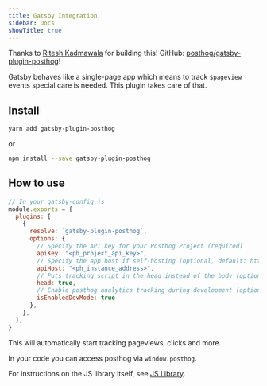 ```yaml
---
title: Gatsby Integration
sidebar: Docs
showTitle: true
---
```


Thanks to [Ritesh Kadmawala](https://github.com/kgritesh) for building this! GitHub: [posthog/gatsby-plugin-posthog](https://github.com/posthog/gatsby-plugin-posthog)!

Gatsby behaves like a single-page app which means to track `$pageview` events special care is needed. This plugin takes care of that.

## Install

```bash
yarn add gatsby-plugin-posthog
```

or

```bash
npm install --save gatsby-plugin-posthog
```

## How to use

```js
// In your gatsby-config.js
module.exports = {
  plugins: [
    {
      resolve: `gatsby-plugin-posthog`,
      options: {
        // Specify the API key for your Posthog Project (required)
        apiKey: "<ph_project_api_key>",
        // Specify the app host if self-hosting (optional, default: https://app.posthog.com)
        apiHost: "<ph_instance_address>",
        // Puts tracking script in the head instead of the body (optional, default: true)
        head: true,
        // Enable posthog analytics tracking during development (optional, default: false)
        isEnabledDevMode: true
      },
    },
  ],
}
```

This will automatically start tracking pageviews, clicks and more.


In your code you can access posthog via `window.posthog`.

For instructions on the JS library itself, see [JS Library](/integrations/js).

